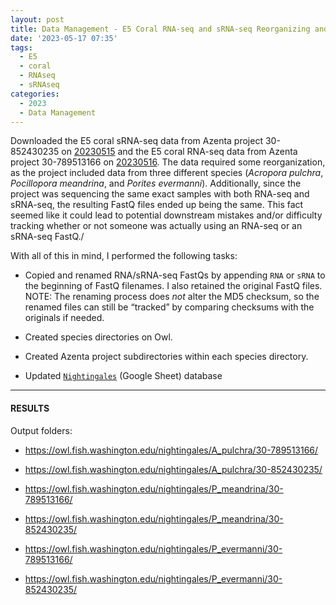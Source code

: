```yaml
---
layout: post
title: Data Management - E5 Coral RNA-seq and sRNA-seq Reorganizing and Renaming
date: '2023-05-17 07:35'
tags: 
  - E5
  - coral
  - RNAseq
  - sRNAseq
categories: 
  - 2023
  - Data Management
---
```

Downloaded the E5 coral sRNA-seq data from Azenta project 30-852430235 on [20230515](https://robertslab.github.io/sams-notebook/posts/2023/2023-05-15-Data-Received-Coral-sRNA-seq-Data-from-Azenta-Project-30-852430235.html) and the E5 coral RNA-seq data from Azenta project 30-789513166  on [20230516](https://robertslab.github.io/sams-notebook/2023/05/16/Data-Received-Coral-RNA-seq-Data-from-Azenta-Project-30-789513166/). The data required some reorganization, as the project included data from three different species (_Acropora pulchra_, _Pocillopora meandrina_, and _Porites evermanni_). Additionally, since the project was sequencing the same exact samples with both RNA-seq and sRNA-seq, the resulting FastQ files ended up being the same. This fact seemed like it could lead to potential downstream mistakes and/or difficulty tracking whether or not someone was actually using an RNA-seq or an sRNA-seq FastQ./

With all of this in mind, I performed the following tasks:

- Copied and renamed RNA/sRNA-seq FastQs by appending `RNA` or `sRNA` to the beginning of FastQ filenames. I also retained the original FastQ files. NOTE: The renaming process does _not_ alter the MD5 checksum, so the renamed files can still be "tracked" by comparing checksums with the originals if needed.

- Created species directories on Owl.

- Created Azenta project subdirectories within each species directory.

- Updated [`Nightingales`](https://b.link/nightingales) (Google Sheet) database


---

#### RESULTS

Output folders:

- [https://owl.fish.washington.edu/nightingales/A_pulchra/30-789513166/](https://owl.fish.washington.edu/nightingales/A_pulchra/30-789513166/)

- [https://owl.fish.washington.edu/nightingales/A_pulchra/30-852430235/](https://owl.fish.washington.edu/nightingales/A_pulchra/30-852430235/)

- [https://owl.fish.washington.edu/nightingales/P_meandrina/30-789513166/](https://owl.fish.washington.edu/nightingales/P_meandrina/30-789513166/)

- [https://owl.fish.washington.edu/nightingales/P_meandrina/30-852430235/](https://owl.fish.washington.edu/nightingales/P_meandrina/30-852430235/)

- [https://owl.fish.washington.edu/nightingales/P_evermanni/30-789513166/](https://owl.fish.washington.edu/nightingales/P_evermanni/30-789513166/)

- [https://owl.fish.washington.edu/nightingales/P_evermanni/30-852430235/](https://owl.fish.washington.edu/nightingales/P_evermanni/30-852430235/)

